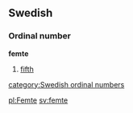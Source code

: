 ==Swedish==
===Ordinal number===
'''femte'''

#[[fifth]]

[[category:Swedish ordinal numbers]]

[[pl:Femte]]
[[sv:femte]]